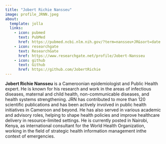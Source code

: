 ```yaml
---
title: "Jobert Richie Nansseu"
image: profile_JRNN.jpeg
about:
  template: jolla
  links:
    - icon: pubmed
      text: PubMed
      href: https://pubmed.ncbi.nlm.nih.gov/?term=nansseu+JR&sort=date
    - icon: researchgate
      text: ResearchGate
      href: https://www.researchgate.net/profile/Jobert-Nansseu
    - icon: github
      text: Github
      href: https://github.com/JobertRichie
---
```


**Jobert Richie Nansseu** is a Cameroonian epidemiologist and Public Health expert. He is known for his research and work in the areas of infectious diseases, maternal and child health, non-communicable diseases, and health systems strengthening. JRN has contributed to more than 120 scientific publications and has been actively involved in public health initiatives in Cameroon and beyond. He has also served in various academic and advisory roles, helping to shape health policies and improve healthcare delivery in resource-limited settings. He is currently posted in Nairobi, Kenya, as international consultant for the World Health Organization, working in the field of strategic health information management inthe context of emergencies.
